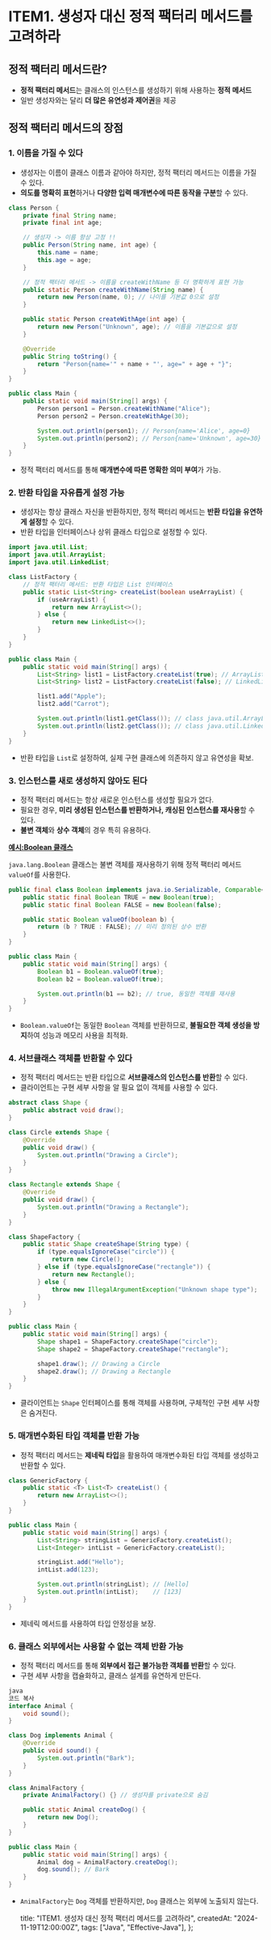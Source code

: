 # ITEM1. 생성자 대신 정적 팩터리 메서드를 고려하라

## 정적 팩터리 메서드란?

- **정적 팩터리 메서드**는 클래스의 인스턴스를 생성하기 위해 사용하는 **정적 메서드**
- 일반 생성자와는 달리 **더 많은 유연성과 제어권**을 제공

## 정적 팩터리 메서드의 장점

### 1. **이름을 가질 수 있다**

- 생성자는 이름이 클래스 이름과 같아야 하지만, 정적 팩터리 메서드는 이름을 가질 수 있다.
- **의도를 명확히 표현**하거나 **다양한 입력 매개변수에 따른 동작을 구분**할 수 있다.

```java showLineNumbers
class Person {
    private final String name;
    private final int age;

    // 생성자 -> 이름 항상 고정 !!
    public Person(String name, int age) {
        this.name = name;
        this.age = age;
    }

    // 정적 팩터리 메서드 -> 이름을 createWithName 등 더 명확하게 표현 가능
    public static Person createWithName(String name) {
        return new Person(name, 0); // 나이를 기본값 0으로 설정
    }

    public static Person createWithAge(int age) {
        return new Person("Unknown", age); // 이름을 기본값으로 설정
    }

    @Override
    public String toString() {
        return "Person{name='" + name + "', age=" + age + "}";
    }
}

public class Main {
    public static void main(String[] args) {
        Person person1 = Person.createWithName("Alice");
        Person person2 = Person.createWithAge(30);

        System.out.println(person1); // Person{name='Alice', age=0}
        System.out.println(person2); // Person{name='Unknown', age=30}
    }
}
```

- 정적 팩터리 메서드를 통해 **매개변수에 따른 명확한 의미 부여**가 가능.

### 2. **반환 타입을 자유롭게 설정 가능**

- 생성자는 항상 클래스 자신을 반환하지만, 정적 팩터리 메서드는 **반환 타입을 유연하게 설정**할 수 있다.
- 반환 타입을 인터페이스나 상위 클래스 타입으로 설정할 수 있다.

```java
import java.util.List;
import java.util.ArrayList;
import java.util.LinkedList;

class ListFactory {
    // 정적 팩터리 메서드: 반환 타입은 List 인터페이스
    public static List<String> createList(boolean useArrayList) {
        if (useArrayList) {
            return new ArrayList<>();
        } else {
            return new LinkedList<>();
        }
    }
}

public class Main {
    public static void main(String[] args) {
        List<String> list1 = ListFactory.createList(true); // ArrayList 반환
        List<String> list2 = ListFactory.createList(false); // LinkedList 반환

        list1.add("Apple");
        list2.add("Carrot");

        System.out.println(list1.getClass()); // class java.util.ArrayList
        System.out.println(list2.getClass()); // class java.util.LinkedList
    }
}

```

- 반환 타입을 `List`로 설정하여, 실제 구현 클래스에 의존하지 않고 유연성을 확보.

### 3. **인스턴스를 새로 생성하지 않아도 된다**

- 정적 팩터리 메서드는 항상 새로운 인스턴스를 생성할 필요가 없다.
- 필요한 경우, **미리 생성된 인스턴스를 반환하거나, 캐싱된 인스턴스를 재사용**할 수 있다.
- **불변 객체**와 **상수 객체**의 경우 특히 유용하다.

[**예시:Boolean 클래스**](https://github.com/openjdk-mirror/jdk7u-jdk/blob/master/src/share/classes/java/lang/Boolean.java)

`java.lang.Boolean` 클래스는 불변 객체를 재사용하기 위해 정적 팩터리 메서드 `valueOf`를 사용한다.

```java
public final class Boolean implements java.io.Serializable, Comparable<Boolean> {
    public static final Boolean TRUE = new Boolean(true);
    public static final Boolean FALSE = new Boolean(false);

    public static Boolean valueOf(boolean b) {
        return (b ? TRUE : FALSE); // 미리 정의된 상수 반환
    }
}

```

```java
public class Main {
    public static void main(String[] args) {
        Boolean b1 = Boolean.valueOf(true);
        Boolean b2 = Boolean.valueOf(true);

        System.out.println(b1 == b2); // true, 동일한 객체를 재사용
    }
}

```

- `Boolean.valueOf`는 동일한 `Boolean` 객체를 반환하므로, **불필요한 객체 생성을 방지**하여 성능과 메모리 사용을 최적화.

### 4. **서브클래스 객체를 반환할 수 있다**

- 정적 팩터리 메서드는 반환 타입으로 **서브클래스의 인스턴스를 반환**할 수 있다.
- 클라이언트는 구현 세부 사항을 알 필요 없이 객체를 사용할 수 있다.

```java
abstract class Shape {
    public abstract void draw();
}

class Circle extends Shape {
    @Override
    public void draw() {
        System.out.println("Drawing a Circle");
    }
}

class Rectangle extends Shape {
    @Override
    public void draw() {
        System.out.println("Drawing a Rectangle");
    }
}

class ShapeFactory {
    public static Shape createShape(String type) {
        if (type.equalsIgnoreCase("circle")) {
            return new Circle();
        } else if (type.equalsIgnoreCase("rectangle")) {
            return new Rectangle();
        } else {
            throw new IllegalArgumentException("Unknown shape type");
        }
    }
}

public class Main {
    public static void main(String[] args) {
        Shape shape1 = ShapeFactory.createShape("circle");
        Shape shape2 = ShapeFactory.createShape("rectangle");

        shape1.draw(); // Drawing a Circle
        shape2.draw(); // Drawing a Rectangle
    }
}

```

- 클라이언트는 `Shape` 인터페이스를 통해 객체를 사용하며, 구체적인 구현 세부 사항은 숨겨진다.

### 5. **매개변수화된 타입 객체를 반환 가능**

- 정적 팩터리 메서드는 **제네릭 타입**을 활용하여 매개변수화된 타입 객체를 생성하고 반환할 수 있다.

```java
class GenericFactory {
    public static <T> List<T> createList() {
        return new ArrayList<>();
    }
}

public class Main {
    public static void main(String[] args) {
        List<String> stringList = GenericFactory.createList();
        List<Integer> intList = GenericFactory.createList();

        stringList.add("Hello");
        intList.add(123);

        System.out.println(stringList); // [Hello]
        System.out.println(intList);    // [123]
    }
}
```

- 제네릭 메서드를 사용하여 타입 안정성을 보장.

### 6. **클래스 외부에서는 사용할 수 없는 객체 반환 가능**

- 정적 팩터리 메서드를 통해 **외부에서 접근 불가능한 객체를 반환**할 수 있다.
- 구현 세부 사항을 캡슐화하고, 클래스 설계를 유연하게 만든다.

```java
java
코드 복사
interface Animal {
    void sound();
}

class Dog implements Animal {
    @Override
    public void sound() {
        System.out.println("Bark");
    }
}

class AnimalFactory {
    private AnimalFactory() {} // 생성자를 private으로 숨김

    public static Animal createDog() {
        return new Dog();
    }
}

public class Main {
    public static void main(String[] args) {
        Animal dog = AnimalFactory.createDog();
        dog.sound(); // Bark
    }
}

```

- `AnimalFactory`는 `Dog` 객체를 반환하지만, `Dog` 클래스는 외부에 노출되지 않는다.

  title: "ITEM1. 생성자 대신 정적 팩터리 메서드를 고려하라",
  createdAt: "2024-11-19T12:00:00Z",
  tags: ["Java", "Effective-Java"],
};
